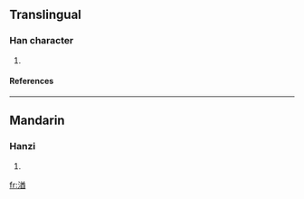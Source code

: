 ==Translingual==
===Han character===
{{Han char|rn=85|rad=水|as=09|sn=12|four=|canj=水廿金田 (ETCW)}}
# {{defn|Han|sort=水09}}
====References====
{{Han ref|kx=0638.120|dkj=17870|dj=1045.060|hdz=31682.020|uh=6E6D|ud=28269}}

----
==Mandarin==
===Hanzi===
{{cmn-hanzi|pin=[[qióu]] ([[qiou2]])|wg=<sup>2</sup>}}
# {{defn|Mandarin}}

[[fr:湭]]